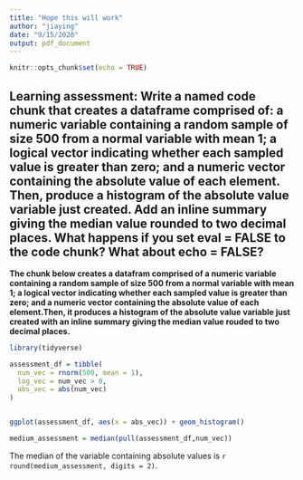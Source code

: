 ```yaml
---
title: "Hope this will work"
author: "jiaying"
date: "9/15/2020"
output: pdf_document
---
```


```r
knitr::opts_chunk$set(echo = TRUE)
```

## Learning assessment: Write a named code chunk that creates a dataframe comprised of: a numeric variable containing a random sample of size 500 from a normal variable with mean 1; a logical vector indicating whether each sampled value is greater than zero; and a numeric vector containing the absolute value of each element. Then, produce a histogram of the absolute value variable just created. Add an inline summary giving the median value rounded to two decimal places. What happens if you set eval = FALSE to the code chunk? What about echo = FALSE?

**The chunk below creates a datafram comprised of a numeric variable containing a random sample of size 500 from a normal variable with mean 1; a logical vector indicating whether each sampled value is greater than zero; and a numeric vector containing the absolute value of each element.Then, it produces a histogram of the absolute value variable just created with an inline summary giving the median value rouded to two decimal places.**

```r
library(tidyverse)

assessment_df = tibble(
  num_vec = rnorm(500, mean = 1),
  log_vec = num_vec > 0,
  abs_vec = abs(num_vec)
)


ggplot(assessment_df, aes(x = abs_vec)) + geom_histogram()

medium_assessment = median(pull(assessment_df,num_vec))
```
The median of the variable containing absolute values is 
`r round(medium_assessment, digits = 2)`.



